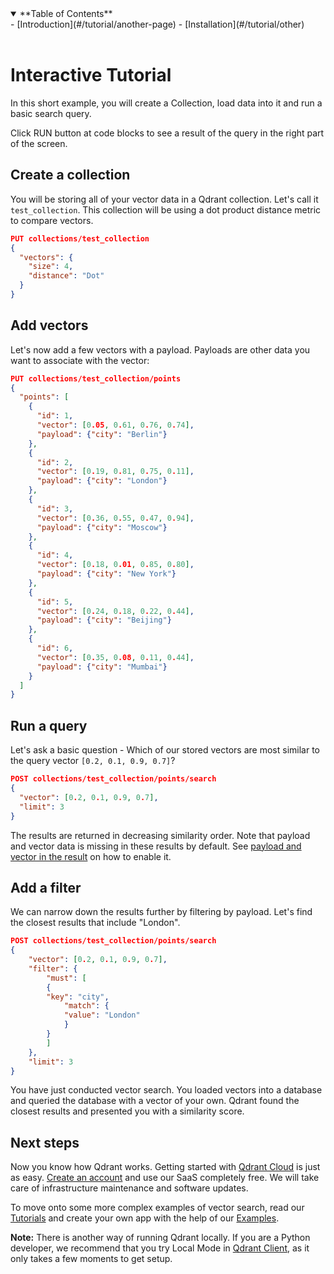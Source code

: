 <details open>
  <summary>**Table of Contents**</summary>
- [Introduction](#/tutorial/another-page)
- [Installation](#/tutorial/other)
</details>
<br/>

# Interactive Tutorial

In this short example, you will create a Collection, load data into it and run a basic search query.

<Alert severity="info">Click RUN button at code blocks to see a result of the query in the right part of the screen.</Alert>

## Create a collection

You will be storing all of your vector data in a Qdrant collection. Let's call it `test_collection`. This collection will be using a dot product distance metric to compare vectors.

```json withRunButton=true
PUT collections/test_collection
{
  "vectors": {
    "size": 4,
    "distance": "Dot"
  }
}
```

## Add vectors

Let's now add a few vectors with a payload. Payloads are other data you want to associate with the vector:

```json withRunButton=true
PUT collections/test_collection/points
{
  "points": [
    {
      "id": 1,
      "vector": [0.05, 0.61, 0.76, 0.74],
      "payload": {"city": "Berlin"}
    },
    {
      "id": 2,
      "vector": [0.19, 0.81, 0.75, 0.11],
      "payload": {"city": "London"}
    },
    {
      "id": 3,
      "vector": [0.36, 0.55, 0.47, 0.94],
      "payload": {"city": "Moscow"}
    },
    {
      "id": 4,
      "vector": [0.18, 0.01, 0.85, 0.80],
      "payload": {"city": "New York"}
    },
    {
      "id": 5,
      "vector": [0.24, 0.18, 0.22, 0.44],
      "payload": {"city": "Beijing"}
    },
    {
      "id": 6,
      "vector": [0.35, 0.08, 0.11, 0.44],
      "payload": {"city": "Mumbai"}
    }
  ]
}
```

## Run a query

Let's ask a basic question - Which of our stored vectors are most similar to the query vector `[0.2, 0.1, 0.9, 0.7]`?

```json withRunButton=true
POST collections/test_collection/points/search
{
  "vector": [0.2, 0.1, 0.9, 0.7],
  "limit": 3
}
```

The results are returned in decreasing similarity order. Note that payload and vector data is missing in these results by default.
See [payload and vector in the result](https://qdrant.tech/documentation/concepts/search#payload-and-vector-in-the-result) on how to enable it.

## Add a filter

We can narrow down the results further by filtering by payload. Let's find the closest results that include "London".

```json withRunButton=true
POST collections/test_collection/points/search
{
    "vector": [0.2, 0.1, 0.9, 0.7],
    "filter": {
        "must": [
        {
        "key": "city",
            "match": {
            "value": "London"
            }
        }
        ]
    },
    "limit": 3
}
```

You have just conducted vector search. You loaded vectors into a database and queried the database with a vector of your own. Qdrant found the closest results and presented you with a similarity score.

## Next steps

Now you know how Qdrant works. Getting started with [Qdrant Cloud](https://qdrant.tech/documentation/cloud/quickstart-cloud/) is just as easy. [Create an account](https://qdrant.to/cloud) and use our SaaS completely free. We will take care of infrastructure maintenance and software updates.

To move onto some more complex examples of vector search, read our [Tutorials](https://qdrant.tech/documentation/tutorials/) and create your own app with the help of our [Examples](https://qdrant.tech/documentation/examples/).

**Note:** There is another way of running Qdrant locally. If you are a Python developer, we recommend that you try Local Mode in [Qdrant Client](https://github.com/qdrant/qdrant-client), as it only takes a few moments to get setup.
